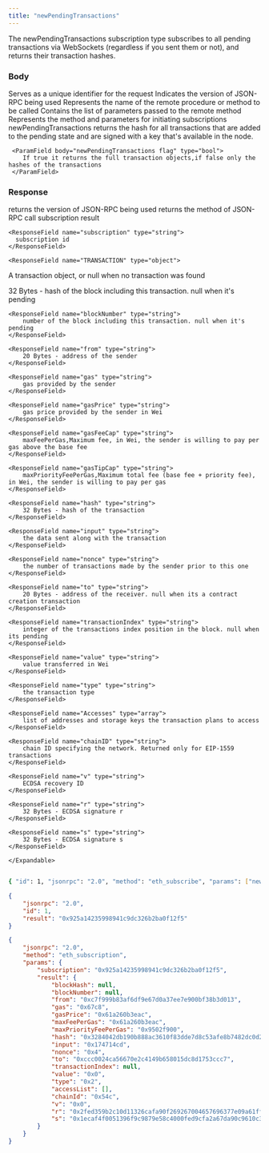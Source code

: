 ```yaml
---
title: "newPendingTransactions"
---
```


The newPendingTransactions subscription type subscribes to all pending transactions via WebSockets (regardless if you sent them or not), and returns their transaction hashes.



### Body

<ParamField body="id" type="number" placeholder="1">
  Serves as a unique identifier for the request
</ParamField>

<ParamField body="jsonrpc" type="string" placeholder="2.0">
  Indicates the version of JSON-RPC being used
</ParamField>

<ParamField body="method" type="string" placeholder="eth_subscribe">
  Represents the name of the remote procedure or method to be called
</ParamField>

<ParamField body="params" type="array">
  Contains the list of parameters passed to the remote method

  <Expandable title="params">
     Represents the method and parameters for initiating subscriptions
     <ParamField body="subscribe methods" type="string" placeholder="newPendingTransactions">
        newPendingTransactions returns the hash for all transactions that are added to the pending state and are signed with a key that's available in the node.
     </ParamField>

     <ParamField body="newPendingTransactions flag" type="bool">
        If true it returns the full transaction objects,if false only the hashes of the transactions
     </ParamField>
  </Expandable>
  
</ParamField>


### Response


<ResponseField name="jsonrpc" type="string">
  returns the version of JSON-RPC being used
</ResponseField>

<ResponseField name="method" type="string">
  returns the method of JSON-RPC call
</ResponseField>

<ResponseField name="params" type="object">
  subscription result

  <Expandable title="subscription result">

    <ResponseField name="subscription" type="string">
      subscription id
    </ResponseField>

    <ResponseField name="TRANSACTION" type="object">
  A transaction object, or null when no transaction was found
 
  <Expandable title="TRANSACTION object">
    <ResponseField name="blockHash" type="string">
        32 Bytes - hash of the block including this transaction. null when it's pending
    </ResponseField>

    <ResponseField name="blockNumber" type="string">
        number of the block including this transaction. null when it's pending
    </ResponseField>

    <ResponseField name="from" type="string">
        20 Bytes - address of the sender
    </ResponseField>

    <ResponseField name="gas" type="string">
        gas provided by the sender
    </ResponseField>

    <ResponseField name="gasPrice" type="string">
        gas price provided by the sender in Wei
    </ResponseField>

    <ResponseField name="gasFeeCap" type="string">
        maxFeePerGas,Maximum fee, in Wei, the sender is willing to pay per gas above the base fee
    </ResponseField>

    <ResponseField name="gasTipCap" type="string">
        maxPriorityFeePerGas,Maximum total fee (base fee + priority fee), in Wei, the sender is willing to pay per gas
    </ResponseField>

    <ResponseField name="hash" type="string">
        32 Bytes - hash of the transaction
    </ResponseField>

    <ResponseField name="input" type="string">
        the data sent along with the transaction
    </ResponseField>

    <ResponseField name="nonce" type="string">
        the number of transactions made by the sender prior to this one
    </ResponseField>

    <ResponseField name="to" type="string">
        20 Bytes - address of the receiver. null when its a contract creation transaction
    </ResponseField>

    <ResponseField name="transactionIndex" type="string">
        integer of the transactions index position in the block. null when its pending
    </ResponseField>

    <ResponseField name="value" type="string">
        value transferred in Wei
    </ResponseField>

    <ResponseField name="type" type="string">
        the transaction type
    </ResponseField>

    <ResponseField name="Accesses" type="array">
        list of addresses and storage keys the transaction plans to access
    </ResponseField>

    <ResponseField name="chainID" type="string">
        chain ID specifying the network. Returned only for EIP-1559 transactions
    </ResponseField>

    <ResponseField name="v" type="string">
        ECDSA recovery ID
    </ResponseField>

    <ResponseField name="r" type="string">
        32 Bytes - ECDSA signature r
    </ResponseField>

    <ResponseField name="s" type="string">
        32 Bytes - ECDSA signature s
    </ResponseField>

    </Expandable>



</ResponseField>




  </Expandable>

</ResponseField>



<RequestExample>

```bash Example Request

{ "id": 1, "jsonrpc": "2.0", "method": "eth_subscribe", "params": ["newPendingTransactions",true] }
```

</RequestExample>

<ResponseExample>

```json Response
{
    "jsonrpc": "2.0",
    "id": 1,
    "result": "0x925a14235998941c9dc326b2ba0f12f5"
}

{
    "jsonrpc": "2.0",
    "method": "eth_subscription",
    "params": {
        "subscription": "0x925a14235998941c9dc326b2ba0f12f5",
        "result": {
            "blockHash": null,
            "blockNumber": null,
            "from": "0xc7f999b83af6df9e67d0a37ee7e900bf38b3d013",
            "gas": "0x67c8",
            "gasPrice": "0x61a260b3eac",
            "maxFeePerGas": "0x61a260b3eac",
            "maxPriorityFeePerGas": "0x9502f900",
            "hash": "0x3284042db190b888ac3610f83dde7d8c53afe8b7482dc0d2ef5058bc72a82b83",
            "input": "0x174714cd",
            "nonce": "0x4",
            "to": "0xccc0024ca56670e2c4149b658015dc8d1753ccc7",
            "transactionIndex": null,
            "value": "0x0",
            "type": "0x2",
            "accessList": [],
            "chainId": "0x54c",
            "v": "0x0",
            "r": "0x2fed359b2c10d11326cafa90f269267004657696377e09a61ff74d40372b446a",
            "s": "0x1ecaf4f0051396f9c9879e58c4000fed9cfa2a67da90c9610c367d26b9be7f70"
        }
    }
}



```

</ResponseExample>